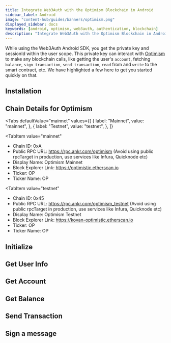 ```yaml
---
title: Integrate Web3Auth with the Optimism Blockchain in Android
sidebar_label: Android
image: "content-hub/guides/banners/optimism.png"
displayed_sidebar: docs
keywords: [android, optimism, web3auth, authentication, blockchain]
description: "Integrate Web3Auth with the Optimism Blockchain in Android | Documentation - Web3Auth"
---
```



<SEO
  title="Integrate Web3Auth with the Optimism Blockchain in Android"
  description="Integrate Web3Auth with the Optimism Blockchain in Android | Documentation - Web3Auth"
  image="https://web3auth.io/docs/content-hub/guides/banners/optimism.png"
  slug="/connect-blockchain/evm/optimism/android"
/>

While using the Web3Auth Android SDK, you get the private key and sessionId within the user scope. This private key can interact with
[Optimism](https://optimism.io/) to make any blockchain calls, like getting the user's `account`, fetching `balance`, `sign transaction`,
`send transaction`, `read` from and `write` to the smart contract, etc. We have highlighted a few here to get you started quickly on that.

## Installation

<InstallationSnippet />

## Chain Details for Optimism

<Tabs
 defaultValue="mainnet"
  values={[
    { label: "Mainnet", value: "mainnet", },
    { label: "Testnet", value: "testnet", },
  ]}
>
<TabItem
  value="mainnet"
>

- Chain ID: 0xA
- Public RPC URL: https://rpc.ankr.com/optimism (Avoid using public rpcTarget in production, use services like Infura, Quicknode etc)
- Display Name: Optimism Mainnet
- Block Explorer Link: https://optimistic.etherscan.io
- Ticker: OP
- Ticker Name: OP

</TabItem>

<TabItem
  value="testnet"
>

- Chain ID: 0x45
- Public RPC URL: https://rpc.ankr.com/optimism_testnet (Avoid using public rpcTarget in production, use services like Infura, Quicknode etc)
- Display Name: Optimism Testnet
- Block Explorer Link: https://kovan-optimistic.etherscan.io
- Ticker: OP
- Ticker Name: OP

</TabItem>
</Tabs>

## Initialize

<InitialisationSnippet />

## Get User Info

<UserInfoSnippet />

## Get Account

<GetAccountSnippet />

## Get Balance

<GetBalanceSnippet />

## Send Transaction

<SendTransactionSnippet />

## Sign a message

<SignMessageSnippet />
